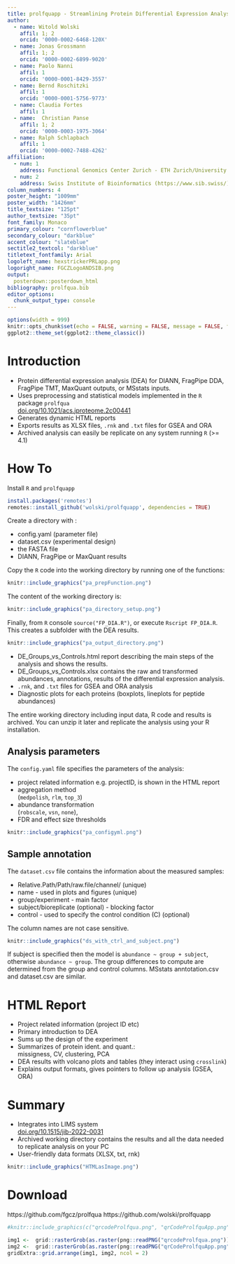 ```yaml
---
title: prolfquapp - Streamlining Protein Differential Expression Analysis in Core Facilities
author: 
  - name: Witold Wolski
    affil: 1; 2
    orcid: '0000-0002-6468-120X'
  - name: Jonas Grossmann
    affil: 1; 2
    orcid: '0000-0002-6899-9020'
  - name: Paolo Nanni
    affil: 1
    orcid: '0000-0001-8429-3557'
  - name: Bernd Roschitzki
    affil: 1
    orcid: '0000-0001-5756-9773'
  - name: Claudia Fortes
    affil: 1
  - name:  Christian Panse
    affil: 1; 2
    orcid: '0000-0003-1975-3064'
  - name: Ralph Schlapbach
    affil: 1
    orcid: '0000-0002-7488-4262'
affiliation:
  - num: 1
    address: Functional Genomics Center Zurich - ETH Zurich/University of Zurich (https://www.fgcz.ch/)
  - num: 2
    address: Swiss Institute of Bioinformatics (https://www.sib.swiss/)
column_numbers: 4
poster_height: "1009mm"
poster_width: "1426mm"
title_textsize:	"125pt"
author_textsize: "35pt"
font_family: Monaco
primary_colour: "cornflowerblue"
secondary_colour: "darkblue"
accent_colour: "slateblue"
sectitle2_textcol: "darkblue"
titletext_fontfamily: Arial
logoleft_name: hexstrickerPRLapp.png
logoright_name: FGCZLogoANDSIB.png
output: 
  posterdown::posterdown_html
bibliography: prolfqua.bib
editor_options: 
  chunk_output_type: console
---
```



```r
options(width = 999)
knitr::opts_chunk$set(echo = FALSE, warning = FALSE, message = FALSE, fig.width = 7, fig.height = 5)
ggplot2::theme_set(ggplot2::theme_classic())

```

# Introduction

- Protein differential expression analysis (DEA) for
  DIANN, FragPipe DDA, FragPipe TMT, MaxQuant outputs, or MSstats inputs.
- Uses preprocessing and statistical models implemented in the `R` package `prolfqua` <br/>
[doi.org/10.1021/acs.jproteome.2c00441](https://pubs.acs.org/doi/10.1021/acs.jproteome.2c00441)
- Generates dynamic HTML reports
- Exports results as XLSX files, `.rnk` and `.txt` files for GSEA and ORA
- Archived analysis can easily be replicate on any system running `R` (>= 4.1)


# How To

Install `R` and `prolfquapp`

```r
install.packages('remotes')
remotes::install_github('wolski/prolfquapp', dependencies = TRUE)
```

Create a directory with :

- config.yaml (parameter file)
- dataset.csv (experimental design) 
- the FASTA file
- DIANN, FragPipe or MaxQuant results

Copy the `R` code into the working directory by running one of the functions: 

```r
knitr::include_graphics("pa_prepFunction.png")
```

The content of the working directory is:

```r
knitr::include_graphics("pa_directory_setup.png")
```

Finally, from `R` console `source("FP_DIA.R")`,
or execute `Rscript FP_DIA.R`. This
creates a subfolder with the DEA results.

```r
knitr::include_graphics("pa_output_directory.png")
```

- DE_Groups_vs_Controls.html report describing the main steps of the analysis and shows the results.
- DE_Groups_vs_Controls.xlsx contains the raw and transformed abundances, annotations, results of the differential expression analysis.
- `.rnk`, and `.txt` files for GSEA and ORA analysis
- Diagnostic plots for each proteins (boxplots, lineplots for peptide abundances)

The entire working directory including input data, R code and results is archived. You can unzip it later and replicate the analysis using your R installation.

## Analysis parameters

The `config.yaml` file specifies the parameters of the analysis:

* project related information e.g. projectID, is shown in the HTML report
* aggregation method <br/>
(`medpolish`, `rlm`, `top_3`)
* abundance transformation <br/>
(`robscale`, `vsn`, `none`),
* FDR and effect size thresholds


```r
knitr::include_graphics("pa_configyml.png")
```

## Sample annotation

The `dataset.csv` file contains the information about the measured samples:

- Relative.Path/Path/raw.file/channel/ (unique)
- name - used in plots and figures (unique)
- group/experiment - main factor
- subject/bioreplicate (optional) - blocking factor
- control - used to specify the control condition (C) (optional)

The column names are not case sensitive.

```r
knitr::include_graphics("ds_with_ctrl_and_subject.png")
```

If subject is specified then the model is `abundance ~ group + subject`, otherwise
 `abundance ~ group`. The group differences to compute are determined from the group and control columns. MSstats anntotation.csv and dataset.csv are similar.


# HTML Report

- Project related information (project ID etc)
- Primary introduction to DEA
- Sums up the design of the experiment
- Summarizes of protein ident. and quant.: <br/> missigness, CV, clustering, PCA
- DEA results with volcano plots and tables (they interact using `crosslink`)
- Explains output formats, gives pointers to follow up analysis (GSEA, ORA)

# Summary

- Integrates into LIMS system <br/>
[doi.org/10.1515/jib-2022-0031](https://doi.org/10.1515/jib-2022-0031)
- Archived working directory contains the results and all the data needed to replicate analysis
 on your PC
- User-friendly data formats (XLSX, txt, rnk)

```r
knitr::include_graphics("HTMLasImage.png")
```

# Download

https://github.com/fgcz/prolfqua
https://github.com/wolski/prolfquapp

```r
#knitr::include_graphics(c("qrcodeProlfqua.png", "qrCodeProlfquApp.png"))

img1 <-  grid::rasterGrob(as.raster(png::readPNG("qrcodeProlfqua.png")), interpolate = FALSE)
img2 <-  grid::rasterGrob(as.raster(png::readPNG("qrCodeProlfquApp.png")), interpolate = FALSE)
gridExtra::grid.arrange(img1, img2, ncol = 2)
```





